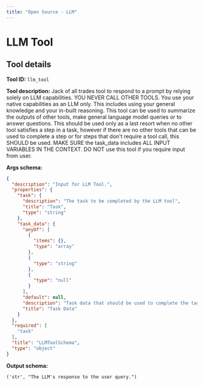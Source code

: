 ```yaml
---
title: "Open Source - LLM"
---
```

<!-- WARNING: This file is auto-generated by generate_tool_docs.py. Do not edit manually. -->


# LLM Tool

<Intro />

## Tool details
**Tool ID:** `llm_tool`

**Tool description:** Jack of all trades tool to respond to a prompt by relying solely on LLM capabilities. YOU NEVER CALL OTHER TOOLS. You use your native capabilities as an LLM only. This includes using your general knowledge and your in-built reasoning. This tool can be used to summarize the outputs of other tools, make general language model queries or to answer questions. This should be used only as a last resort when no other tool satisfies a step in a task, however if there are no other tools that can be used to complete a step or for steps that don't require a tool call, this SHOULD be used. MAKE SURE the task_data includes ALL INPUT VARIABLES IN THE CONTEXT. DO NOT use this tool if you require input from user.

**Args schema:**
```json
{
  "description": "Input for LLM Tool.",
  "properties": {
    "task": {
      "description": "The task to be completed by the LLM tool",
      "title": "Task",
      "type": "string"
    },
    "task_data": {
      "anyOf": [
        {
          "items": {},
          "type": "array"
        },
        {
          "type": "string"
        },
        {
          "type": "null"
        }
      ],
      "default": null,
      "description": "Task data that should be used to complete the task. Can be a string, a list of strings, or a list of objects that will be converted to strings. Important: This should include all relevant data in their entirety, from the first to the last character (i.e. NOT a summary).",
      "title": "Task Data"
    }
  },
  "required": [
    "task"
  ],
  "title": "LLMToolSchema",
  "type": "object"
}
```

**Output schema:**
```
('str', "The LLM's response to the user query.")
```

